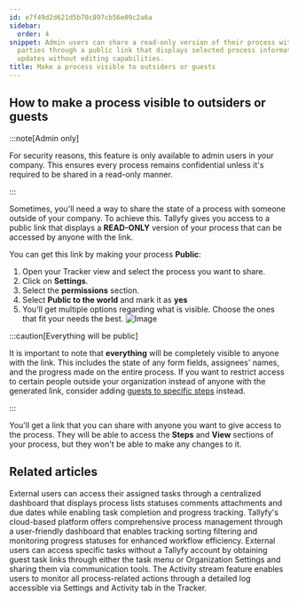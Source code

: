 ```yaml
---
id: e7f49d2d621d5b70c897cb56e09c2a6a
sidebar:
  order: 4
snippet: Admin users can share a read-only version of their process with external
  parties through a public link that displays selected process information and status
  updates without editing capabilities.
title: Make a process visible to outsiders or guests
---
```


## How to make a process visible to outsiders or guests

:::note[Admin only]

For security reasons, this feature is only available to admin users in your company. This ensures every process remains confidential unless it's required to be shared in a read-only manner.

:::

Sometimes, you'll need a way to share the state of a process with someone outside of your company. To achieve this. Tallyfy gives you access to a public link that displays a **READ-ONLY** version of your process that can be accessed by anyone with the link.

You can get this link by making your process **Public**:

1. Open your Tracker view and select the process you want to share.
2. Click on **Settings**.
3. Select the **permissions** section.
4. Select **Public to the world** and mark it as **yes**
5. You'll get multiple options regarding what is visible. Choose the ones that fit your needs the best.
   ![Image](https://screenshots.tallyfy.com/tallyfy%2Fpro%2Fdesktop-light-make-process-public-to-world.png)

:::caution[Everything will be public]

It is important to note that **everything** will be completely visible to anyone with the link. This includes the state of any form fields, assignees' names, and the progress made on the entire process. If you want to restrict access to certain people outside your organization instead of anyone with the generated link, consider adding [guests to specific steps](/products/pro/documenting/guests/how-can-i-assign-tasks-to-guest-users-in-tallyfy/) instead.

:::

You'll get a link that you can share with anyone you want to give access to the process. They will be able to access the **Steps** and **View** sections of your process, but they won't be able to make any changes to it.


## Related articles
<CardGrid>
<LinkTitleCard header="<b>Guests > The guest view</b>" href="/products/pro/documenting/guests/how-can-guests-monitor-their-processes-on-tallyfy/" > External users can access their assigned tasks through a centralized dashboard that displays process lists statuses comments attachments and due dates while enabling task completion and progress tracking. </LinkTitleCard>
<LinkTitleCard header="<b>Tracker View > Manage and track my processes</b>" href="/products/pro/tracking-and-tasks/tracker-view/how-can-i-manage-and-track-my-processes-on-tallyfy/" > Tallyfy's cloud-based platform offers comprehensive process management through a user-friendly dashboard that enables tracking sorting filtering and monitoring progress statuses for enhanced workflow efficiency. </LinkTitleCard>
<LinkTitleCard header="<b>Guests > Get a guest's unique link</b>" href="/products/pro/documenting/guests/how-to-find-a-guest-task-link-in-tallyfy/" > External users can access specific tasks without a Tallyfy account by obtaining guest task links through either the task menu or Organization Settings and sharing them via communication tools. </LinkTitleCard>
<LinkTitleCard header="<b>Tracker View > Check process activity</b>" href="/products/pro/tracking-and-tasks/tracker-view/how-can-i-track-process-activities-on-tallyfy/" > The Activity stream feature enables users to monitor all process-related actions through a detailed log accessible via Settings and Activity tab in the Tracker. </LinkTitleCard>
</CardGrid>